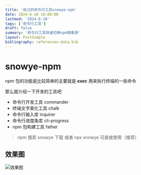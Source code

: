 ```yaml
---
title: '自己的命令行工具snowye-npm'
date: 2024-6-10 18:00:00
lastmod: '2024-6-10'
tags: ['命令行工具']
draft: false
summary: '命令行工具快速切换npm镜像源'
layout: PostSimple
bibliography: references-data.bib
---
```


# snowye-npm

npm 包的功能是比较简单的主要就是 **_exec_** 用来执行终端的一些命令

那么就介绍一下开发的工具吧

- 命令行开发工具 commander
- 终端文字美化工具 chalk
- 命令行输入库 inquirer
- 命令行进度条库 cli-progress
- npm 包构建工具 father

> npm 搜索 snowye 下载 或者 npx snowye 可直接使用（推荐）

## 效果图
![效果图](/static/images/snowye-npm.png)
